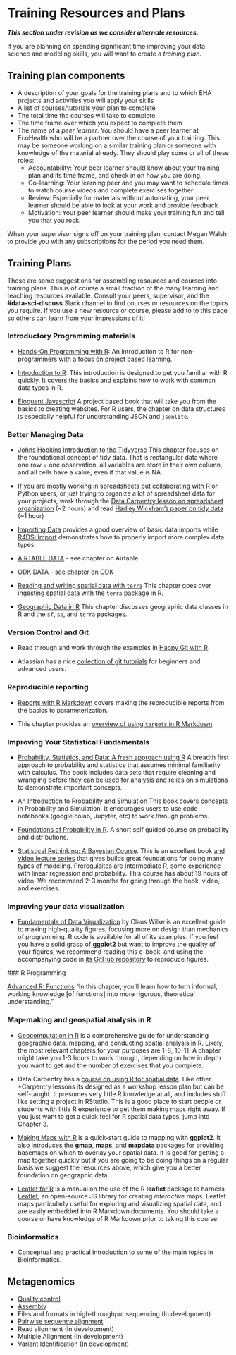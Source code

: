 # Training Resources and Plans

***This section under revision as we consider alternate resources.***

If you are planning on spending significant time improving your data science and modeling skills, you will want to create a _training plan_.  


## Training plan components

-  A description of your goals for the training plans and to which EHA projects
   and activities you will apply your skills
-  A list of courses/tutorials your plan to complete
-  The total time the courses will take to complete. 
-  The time frame over which you expect to complete them
-  The name of a _peer learner_.  You should have a peer learner at EcoHealth who will be a partner over the course of your training.  This may be someone working on a similar training plan or someone with knowledge of the material already.  They should play some or all of these roles:
    -   Accountability: Your peer learner should know about your training plan and its time frame, and check in on how you are doing.
    -   Co-learning: Your learning peer and you may want to schedule times to watch course
        videos and complete exercises together
    -   Review: Especially for materials without automating, your peer learner should be able to look at your work and provide feedback
    -   Motivation:  Your peer learner should make your training fun and tell you that you rock. 

When your supervisor signs off on your training plan, contact Megan Walsh to
provide you with any subscriptions for the period you need them.

## Training Plans

These are some suggestions for assembling resources and courses into training plans.  This is of course a small fraction of the many learning and teaching resources available.  Consult your peers, supervisor, and the **\#data-sci-discuss** Slack channel to find courses or resources on the topics you require. If you use a new resource or course, please add to to this page so others can learn from your impressions of it!

### Introductory Programming materials

- [Hands-On Programming with R](https://rstudio-education.github.io/hopr/starting.html): An introduction to R for non-programmers with a focus on project based learning. 

- [Introduction to R](https://cengel.github.io/R-intro/): This introduction is designed to get you familiar with R quickly. It covers the basics and explains how to work with common data types in R. 

- [Eloquent Javascript](https://eloquentjavascript.net/index.html) A project based book that will take you from the basics to creating websites. For R users, the chapter on data structures is especially helpful for understanding JSON and `jsonlite`. 


### Better Managing Data

- [Johns Hopkins Introduction to the Tidyverse](https://jhudatascience.org/tidyversecourse/intro.html) This chapter focuses on the foundational concept of tidy data. That is rectangular data where one row = one observation, all variables are store in their own column, and all cells have a value, even if that value is NA. 
 

-  If you are mostly working in spreadsheets but collaborating with R or Python users, or just trying to organize a lot of spreadsheet data for your projects, work through the [Data Carpentry lesson on spreadsheet organization](http://www.datacarpentry.org/spreadsheet-ecology-lesson/) (~2 hours) and
read [Hadley Wickham's paper on tidy data](https://www.jstatsoft.org/article/view/v059i10) (~1 hour)

-  [Importing Data](https://intro2r.com/importing-data.html) provides a good overview of basic data imports while  [R4DS: Import](https://r4ds.hadley.nz/import.html) demonstrates how to properly import more complex data types. 

- [AIRTABLE DATA](#airtable) - see chapter on Airtable

- [ODK DATA](#odk) - see chapter on ODK


- [Reading and writing spatial data with `terra`](https://rspatial.org/spatial/5-files.html) This chapter goes over ingesting spatial data with the `terra` package in R.
- [Geographic Data in R](https://r.geocompx.org/spatial-class.html) This chapter discusses geographic data classes in R and the `sf`, `sp`, and `terra` packages. 

### Version Control and Git

- Read through and work through the examples in [Happy Git with R](http://happygitwithr.com/).

-  Atlassian has a nice [collection of git tutorials](https://www.atlassian.com/git/tutorials) for beginners and advanced users. 

### Reproducible reporting

-   [Reports with R Markdown](https://epirhandbook.com/en/reports-with-r-markdown.html) covers making the reproducible reports from the basics to parameterization.  

- This chapter provides an [overview of using `targets` in R Markdown](https://books.ropensci.org/targets/literate-programming.html#r-markdown-targets).

### Improving Your Statistical Fundamentals

<!-- - [DataCamp: Introduction to Data](https://www.datacamp.com/courses/introduction-to-data) (4 hours) is a good starter course you have not much or any training in statistics in school and want to get familiar with the language and concepts. -->

<!-- - [DataCamp: Foundations of Probability in R](https://www.datacamp.com/courses/foundations-of-probability-in-r) (4 hours) covers many of the important concepts that those doing Bayesian model work at EHA discuss.  Take this if you are just getting started interacting with or reading this work and you don't have a probability background. -->
- [Probability, Statistics, and Data: A fresh approach using R](https://mathstat.slu.edu/~speegle/_book/)
A breadth first approach to probability and statistics that assumes minimal familiarity with calculus. 
The book includes data sets that require cleaning and wrangling before they can be
used for analysis and relies on simulations to demonstrate important concepts. 

- [An Introduction to Probability and Simulation](https://bookdown.org/kevin_davisross/probsim-book/) This book covers concepts in Probability and Simulation. It encourages users to use
code notebooks (google colab, Jupyter, etc) to work through problems.  

- [Foundations of Probability in R](https://rpubs.com/trombleydc/extra_credit_11_6_2017). 
A short self guided course on probability and distributions. 

- [Statistical Rethinking: A Bayesian Course](https://xcelab.net/rm/statistical-rethinking/). This is an excellent book [and video lecture series](https://www.youtube.com/playlist?list=PLDcUM9US4XdM9_N6XUUFrhghGJ4K25bFc) that gives builds great foundations for doing many types of modeling.  Prerequisites are Intermediate R, some experience with linear regression and probability.  This course has about 19 hours of video.  We recommend 2-3 months for going through the book, video, and exercises.

### Improving your data visualization

<!-- -  [Data Visualization with ggplot2 (Parts 1 + 2)](https://www.datacamp.com/courses/data-visualization-with-ggplot2-1) (5 + 5 hours).  These will take you much further than the basic visualization you learn in Intro to the Tidyverse.  Take them if you aren't able to make the plots you need based on the knowledge you learn in that.  Part 3 covers -->
<!--    topics not generally needed. -->
   
-   [Fundamentals of Data Visualization](http://serialmentor.com/dataviz/) by Claus Wilke is an excellent guide to making high-quality figures, focusing more on design than mechanics of programming. R code is available for all of its examples.  If you feel you have a solid
grasp of **ggplot2** but want to improve the quality of your figures, we recommend reading this e-book, and using the accompanying code in [its GitHub repository](https://github.com/clauswilke/dataviz) to reproduce figures. 

 ### R Programming 

[Advanced R: Functions](https://adv-r.hadley.nz/functions.html) "In this chapter, you’ll learn how to turn  informal, working knowledge [of functions] into more rigorous, theoretical understanding." 

<!-- -   [DataCamp: Intermediate R](https://www.datacamp.com/courses/intermediate-r) (6 hours) or [DataCamp: Writing Functions in R](https://www.datacamp.com/courses/writing-functions-in-r)/ (4 hours) are both good courses to improve your skills if you find yourself managing a more complex workflow or working on an R package with someone at EHA.  -->

### Map-making and geospatial analysis in R

-   [Geocomputation in R](https://geocompr.robinlovelace.net/) is a comprehensive guide for understanding geographic data, mapping, and conducting spatial analysis in R. Likely, the most relevant chapters for your purposes are 1-8, 10-11. A chapter might take you 1-3 hours to work through, depending on how in depth you want to get and the number of exercises that you complete.

<!-- -  DataCamp also has courses on spatial analysis using R, notably [Spatial Analysis in R with sf and raster](https://www.datacamp.com/courses/spatial-analysis-in-r-with-sf-and-raster) (4 hours).  It covers -->
<!-- some of the material from Geocomputation in R in less depth, and gives you fewer tools for hooking into the multiple geospatial data systems available in R.  Take this if you are more time-limited and are going to do less in terms of spatial statistics. -->

- Data Carpentry has a [course on using R for spatial data](https://datacarpentry.org/geospatial-workshop/).  Like other \*Carpentry lessons its designed as a workshop lesson plan but can be self-taught. It presumes very little R knowledge at all, and includes stuff like setting a project in RStudio.  This is a good place to start people or students with little R experience to get them making maps right away.  If you just want to get a quick feel for R spatial data types, jump into Chapter 3.

-   [Making Maps with R](http://eriqande.github.io/rep-res-web/lectures/making-maps-with-R.html) is a quick-start guide to mapping with **ggplot2**. It also introduces the **gmap**, **maps**, and **mapdata** packages for providing basemaps on which to overlay your spatial data.  It is good for getting a map together quickly but if you are going to be doing things on a regular basis we suggest the resources above, which give you a better foundation on geographic data.

-  [Leaflet for R](https://rstudio.github.io/leaflet/) is a manual on the use of the R **leaflet** package to harness [Leaflet](https://leafletjs.com/), an open-source JS library for creating _interactive_ maps. Leaflet maps particularly useful for exploring and visualizing spatial data, and are easily embedded into R Markdown documents.   You should take a course or have knowledge of R Markdown prior to taking this course.


### Bioinformatics

- Conceptual and practical introduction to some of the main topics in Bioinformatics.

## Metagenomics

- [Quality control](#quality-control)
- [Assembly](#assembly-of-high-throughput-data)
- Files and formats in high-throughput sequencing (In development)
- [Pairwise sequence alignment](#seqs_aln)
- Read alignment (In development)
- Multiple Alignment (In development)
- Variant Identification (In development)



